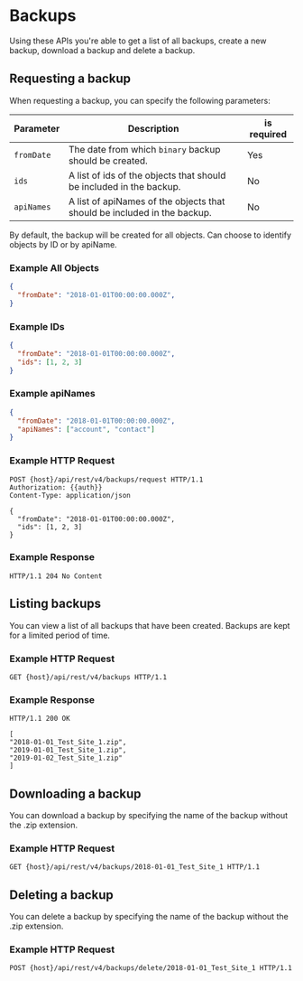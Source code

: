 # Backups

Using these APIs you're able to get a list of all backups, create a new backup, download a backup and delete a backup.

## Requesting a backup

When requesting a backup, you can specify the following parameters:

| Parameter  | Description                                                              | is required |
| ---------- | ------------------------------------------------------------------------ | ----------- |
| `fromDate` | The date from which `binary` backup should be created.                   | Yes         |
| `ids`      | A list of ids of the objects that should be included in the backup.      | No          |
| `apiNames` | A list of apiNames of the objects that should be included in the backup. | No          |


By default, the backup will be created for all objects. Can choose to identify objects by ID or by apiName.

### Example All Objects

```json
{
  "fromDate": "2018-01-01T00:00:00.000Z",
}
```

### Example IDs

```json
{
  "fromDate": "2018-01-01T00:00:00.000Z",
  "ids": [1, 2, 3]
}
```

### Example apiNames

```json
{
  "fromDate": "2018-01-01T00:00:00.000Z",
  "apiNames": ["account", "contact"]
}
```
### Example HTTP Request

```
POST {host}/api/rest/v4/backups/request HTTP/1.1
Authorization: {{auth}}
Content-Type: application/json

{
  "fromDate": "2018-01-01T00:00:00.000Z",
  "ids": [1, 2, 3]
}
```
### Example Response

```
HTTP/1.1 204 No Content
```

## Listing backups

You can view a list of all backups that have been created. Backups are kept for a limited period of time.

### Example HTTP Request

```
GET {host}/api/rest/v4/backups HTTP/1.1
```

### Example Response

```
HTTP/1.1 200 OK

[
"2018-01-01_Test_Site_1.zip",
"2019-01-01_Test_Site_1.zip",
"2019-01-02_Test_Site_1.zip"
]
```
## Downloading a backup

You can download a backup by specifying the name of the backup without the .zip extension.

### Example HTTP Request

```
GET {host}/api/rest/v4/backups/2018-01-01_Test_Site_1 HTTP/1.1
```

## Deleting a backup

You can delete a backup by specifying the name of the backup without the .zip extension.

### Example HTTP Request

```
POST {host}/api/rest/v4/backups/delete/2018-01-01_Test_Site_1 HTTP/1.1
```